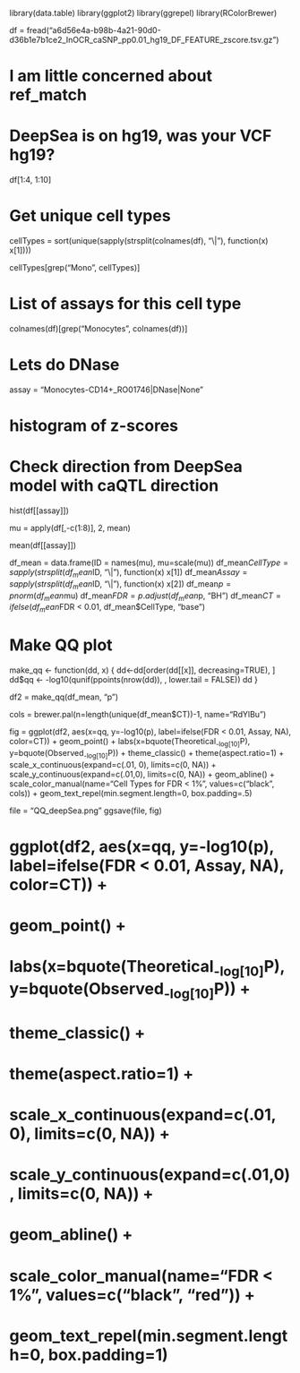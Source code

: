 


library(data.table)
library(ggplot2)
library(ggrepel)
library(RColorBrewer)

df = fread("a6d56e4a-b98b-4a21-90d0-d36b1e7b1ce2_InOCR_caSNP_pp0.01_hg19_DF_FEATURE_zscore.tsv.gz")

# I am little concerned about ref_match
# DeepSea is on hg19, was your VCF hg19?
df[1:4, 1:10]


# Get unique cell types
cellTypes = sort(unique(sapply(strsplit(colnames(df), "\\|"), function(x) x[1])))

cellTypes[grep("Mono", cellTypes)]

# List of assays for this cell type
colnames(df)[grep("Monocytes", colnames(df))]

# Lets do DNase 
assay = "Monocytes-CD14+_RO01746|DNase|None"

# histogram of z-scores
# Check direction from DeepSea model with caQTL direction
hist(df[[assay]])


mu = apply(df[,-c(1:8)], 2, mean)

mean(df[[assay]])

df_mean = data.frame(ID = names(mu), mu=scale(mu))
df_mean$CellType = sapply(strsplit(df_mean$ID, "\\|"), function(x) x[1])
df_mean$Assay = sapply(strsplit(df_mean$ID, "\\|"), function(x) x[2])
df_mean$p = pnorm(df_mean$mu)
df_mean$FDR = p.adjust(df_mean$p, "BH")
df_mean$CT = ifelse(df_mean$FDR < 0.01, df_mean$CellType, "base") 


# Make QQ plot
make_qq <- function(dd, x) {
    dd<-dd[order(dd[[x]], decreasing=TRUE), ]
    dd$qq <- -log10(qunif(ppoints(nrow(dd)), , lower.tail = FALSE))
    dd
}

df2 = make_qq(df_mean, "p")

cols = brewer.pal(n=length(unique(df_mean$CT))-1, name="RdYlBu")


fig = ggplot(df2, aes(x=qq, y=-log10(p), label=ifelse(FDR < 0.01, Assay, NA), color=CT)) + 
    geom_point() + 
    labs(x=bquote(Theoretical~-log[10]~P), y=bquote(Observed~-log[10]~P)) +
    theme_classic() + 
    theme(aspect.ratio=1) +
    scale_x_continuous(expand=c(.01, 0), limits=c(0, NA)) + 
    scale_y_continuous(expand=c(.01,0), limits=c(0, NA)) +
    geom_abline() + 
    scale_color_manual(name="Cell Types for FDR < 1%", values=c("black", cols)) +
    geom_text_repel(min.segment.length=0, box.padding=.5)

file = "QQ_deepSea.png"
ggsave(file, fig)











# ggplot(df2, aes(x=qq, y=-log10(p), label=ifelse(FDR < 0.01, Assay, NA), color=CT)) + 
#     geom_point() + 
#     labs(x=bquote(Theoretical~-log[10]~P), y=bquote(Observed~-log[10]~P)) +
#     theme_classic() + 
#     theme(aspect.ratio=1) +
#     scale_x_continuous(expand=c(.01, 0), limits=c(0, NA)) + 
#     scale_y_continuous(expand=c(.01,0), limits=c(0, NA)) +
#     geom_abline() + 
#     scale_color_manual(name="FDR < 1%", values=c("black", "red")) +
#     geom_text_repel(min.segment.length=0, box.padding=1)








